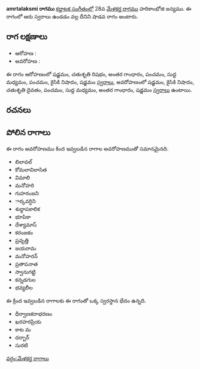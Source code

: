 {{Infobox ragam
	| name          	= amrtalaksmi
	| synonym	    	= 
	| mela          	= 
	| chakra        	= 
	| janaka        	= 
	| type          	= శాడవ
	| arohanam      	= {{svaraC|S|R2|G3|P|M1|P|N2|S'}} 
	| avarohanam    	= {{svaraC|S'|N2|D2|P|M1|G3|S}}
	| jeeva         	=
	| chhaya        	=
	| nyasa         	=
	| vishesha      	= 
	| equivalent  		= 
}}
{{కర్ణాటక సంగీత రాగాలు}}
'''amrtalaksmi రాగము''' [[కర్ణాటక సంగీతం]]లో 28వ [[మేళకర్త రాగము]] హరికాంభోజి జన్యము.  ఈ రాగంలో ఆరు స్వరాలు ఉండడం వల్ల దీనిని షాడవ రాగం అంటారు.


==రాగ లక్షణాలు==


* ఆరోహణ : {{svaraC|S|R2|G3|P|M1|P|N2|S'}} 
* అవరోహణ : {{svaraC|S'|N2|D2|P|M1|G3|S}}

ఈ రాగం ఆరోహణంలో షడ్జమం, చతుశృతి రిషభం, అంతర గాంధారం, పంచమం, సుద్ద మధ్యమం, పంచమం, కైసికి నిషాదం, షడ్జమం [[స్వరాలు]], అవరోహణంలో షడ్జమం, కైసికి నిషాదం, చతుశృతి దైవతం, పంచమం, సుద్ద మధ్యమం, అంతర గాంధారం, షడ్జమం [[స్వరాలు]] ఉంటాయి.

==రచనలు==



==పోలిన రాగాలు==
ఈ రాగం అవరోహణము కింద ఇవ్వబడిన రాగాల అవరోహణముతో సమానమైనది.
* బిలావల్
* కోమలావిలాసిత
* విమాలి
* మనోహరి
* గుహరంజని
* ార్కవర్ధిని
* శుధ్ధాపకాలిక
* భూపికా
* దేశ్యామాస్
* కరంజకం
* ప్రవృత్తి
* జయరామ
* మనోహరన్
* ప్రతాపనాత
* స్వానుగట్టి
* కన్నడగుల
* భవ్యలీల

ఈ క్రింద ఇవ్వబడిన రాగాలకు ఈ రాగంతో ఒక్క స్వరస్థాన భేదం ఉన్నది.
* ధీర్వాణకరాభరణం
* ఖరహరప్రియ
* కాట మ
* దర్బార్
* సురటి



[[వర్గం:మేళకర్త రాగాలు]]
